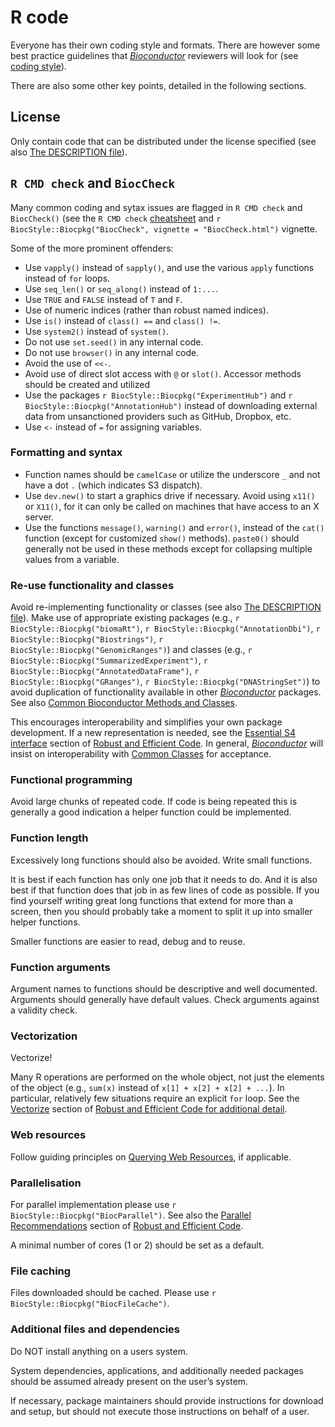# R code {#r-code}

Everyone has their own coding style and formats.
There are however some best practice guidelines that [_Bioconductor_](https://bioconductor.org/) reviewers will look for (see [coding style](http://bioconductor.org/developers/how-to/coding-style/)).

There are also some other key points, detailed in the following sections.

## License

Only contain code that can be distributed under the license specified (see also [The DESCRIPTION file](the-description-file.html#license)).

## `R CMD check` and `BiocCheck`

Many common coding and sytax issues are flagged in `R CMD check` and `BiocCheck()` (see the `R CMD check` [cheatsheet](http://r-pkgs.had.co.nz/check.html) and `r BiocStyle::Biocpkg("BiocCheck", vignette = "BiocCheck.html")` vignette.

Some of the more prominent offenders:

* Use `vapply()` instead of `sapply()`, and use the various `apply` functions instead of `for` loops.
* Use `seq_len()` or `seq_along()` instead of `1:...`.
* Use `TRUE` and `FALSE` instead of `T` and `F`.
* Use of numeric indices (rather than robust named indices).
* Use `is()` instead of `class() ==` and `class() !=`.
* Use `system2()` instead of `system()`.
* Do not use `set.seed()` in any internal <i class="fab fa-r-project"></i> code.
* Do not use `browser()` in any internal <i class="fab fa-r-project"></i> code.
* Avoid the use of `<<-`.
* Avoid use of direct slot access with `@` or `slot()`.
  Accessor methods should be created and utilized
* Use the packages `r BiocStyle::Biocpkg("ExperimentHub")` and `r BiocStyle::Biocpkg("AnnotationHub")` instead of downloading external data from unsanctioned providers such as <i class="fab fa-github"></i> GitHub, <i class="fa fa-dropbox" aria-hidden="true"></i> Dropbox, etc.
* Use `<-` instead of `=` for assigning variables.

### Formatting and syntax

* Function names should be `camelCase` or utilize the underscore `_` and not have a dot `.` (which indicates S3 dispatch).
* Use `dev.new()` to start a graphics drive if necessary.
  Avoid using `x11()` or `X11()`, for it can only be called on machines that have access to an X server.
* Use the functions `message()`, `warning()` and `error()`, instead of the `cat()` function (except for customized `show()` methods).
  `paste0()` should generally not be used in these methods except for collapsing multiple values from a variable.

### Re-use functionality and classes 

Avoid re-implementing functionality or classes (see also [The DESCRIPTION file](the-description-file.html#depends-imports-suggests-enhances)).
Make use of appropriate existing packages (e.g., `r BiocStyle::Biocpkg("biomaRt")`, `r BiocStyle::Biocpkg("AnnotationDbi")`, `r BiocStyle::Biocpkg("Biostrings")`, `r BiocStyle::Biocpkg("GenomicRanges")`) and classes (e.g., `r BiocStyle::Biocpkg("SummarizedExperiment")`, `r BiocStyle::Biocpkg("AnnotatedDataFrame")`, `r BiocStyle::Biocpkg("GRanges")`, `r BiocStyle::Biocpkg("DNAStringSet")`) to avoid duplication of functionality available in other [_Bioconductor_](https://bioconductor.org/) packages.
See also [Common Bioconductor Methods and Classes](https://bioconductor.org/developers/how-to/commonMethodsAndClasses/).

This encourages interoperability and simplifies your own package development.
If a new representation is needed, see the [Essential S4 interface](https://bioconductor.org/developers/how-to/efficient-code/#essential-s4-interface) section of [Robust and Efficient Code](https://bioconductor.org/developers/how-to/efficient-code).
In general, [_Bioconductor_](https://bioconductor.org/) will insist on interoperability with [Common Classes](https://bioconductor.org/developers/how-to/commonMethodsAndClasses/) for acceptance.

### Functional programming

Avoid large chunks of repeated code.
If code is being repeated this is generally a good indication a helper function could be implemented.

### Function length

Excessively long functions should also be avoided.
Write small functions.

It is best if each function has only one job that it needs to do.
And it is also best if that function does that job in as few lines of code as possible.
If you find yourself writing great long functions that extend for more than a screen, then you should probably take a moment to split it up into smaller helper functions.

Smaller functions are easier to read, debug and to reuse.

### Function arguments

Argument names to functions should be descriptive and well documented.
Arguments should generally have default values.
Check arguments against a validity check.

### Vectorization

Vectorize!

Many R operations are performed on the whole object, not just the elements of the object (e.g., `sum(x)` instead of `x[1] + x[2] + x[2] + ...`).
In particular, relatively few situations require an explicit `for` loop.
See the [Vectorize](https://bioconductor.org/developers/how-to/efficient-code/#vectorize) section of [Robust and Efficient Code for additional detail](https://bioconductor.org/developers/how-to/efficient-code).

### Web resources

Follow guiding principles on [Querying Web Resources](http://bioconductor.org/developers/how-to/web-query/), if applicable.

### Parallelisation

For parallel implementation please use `r BiocStyle::Biocpkg("BiocParallel")`.
See also the [Parallel Recommendations](https://bioconductor.org/developers/how-to/efficient-code/#parallel-recommendations) section of [Robust and Efficient Code](https://bioconductor.org/developers/how-to/efficient-code).

A minimal number of cores (1 or 2) should be set as a default.

### File caching

Files downloaded should be cached.
Please use `r BiocStyle::Biocpkg("BiocFileCache")`.

### Additional files and dependencies

Do NOT install anything on a users system.

System dependencies, applications, and additionally needed packages should be assumed already present on the user's system.

If necessary, package maintainers should provide instructions for download and setup, but should not execute those instructions on behalf of a user.
